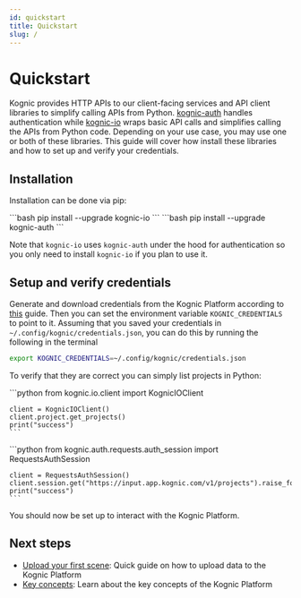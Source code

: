 ```yaml
---
id: quickstart
title: Quickstart
slug: /
---
```



# Quickstart

Kognic provides HTTP APIs to our client-facing services and API client libraries to simplify calling APIs from
Python. [kognic-auth](https://pypi.org/project/kognic-auth/) handles authentication while [kognic-io](https://pypi.org/project/kognic-io/) 
wraps basic API calls and simplifies calling the APIs from Python code. Depending on your use case, you may use one or both of these libraries. 
This guide will cover how install these libraries and how to set up and verify your credentials.


## Installation

Installation can be done via pip:

<Tabs>
  <TabItem value="kognic-io-installation" label="kognic-io" default>
    ```bash
    pip install --upgrade kognic-io
    ```
  </TabItem>
  <TabItem value="kognic-auth-installation" label="kognic-auth" default>
    ```bash
    pip install --upgrade kognic-auth
    ```
  </TabItem>
</Tabs>

Note that `kognic-io` uses `kognic-auth` under the hood for authentication so you only need to install `kognic-io` if you plan to use it.


## Setup and verify credentials

Generate and download credentials from the Kognic Platform according to [this](./kognic-apis#generating-credentials) guide. 
Then you can set the environment variable `KOGNIC_CREDENTIALS` to point to it. Assuming that you saved your credentials in `~/.config/kognic/credentials.json`, 
you can do this by running the following in the terminal
```bash
export KOGNIC_CREDENTIALS=~/.config/kognic/credentials.json
```
To verify that they are correct you can simply list projects in Python:

<Tabs>
  <TabItem value="kognic-io-verify" label="kognic-io" default>
    ```python
    from kognic.io.client import KognicIOClient

    client = KognicIOClient()
    client.project.get_projects()
    print("success")
    ```
  </TabItem>
  <TabItem value="kognic-auth-verify" label="kognic-auth" default>
    ```python
    from kognic.auth.requests.auth_session import RequestsAuthSession

    client = RequestsAuthSession()
    client.session.get("https://input.app.kognic.com/v1/projects").raise_for_status()
    print("success")
    ```
  </TabItem>
</Tabs>

You should now be set up to interact with the Kognic Platform.

## Next steps

- [Upload your first scene](./upload-your-first-scene): Quick guide on how to upload data to the Kognic Platform
- [Key concepts](./key_concepts.md): Learn about the key concepts of the Kognic Platform
